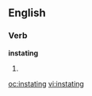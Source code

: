 ==English==

===Verb===
'''instating'''

# {{present participle of|[[instate]]}}

[[oc:instating]]
[[vi:instating]]